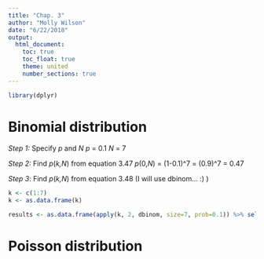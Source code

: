 ```yaml
---
title: "Chap. 3"
author: "Molly Wilson"
date: "6/22/2018"
output:
  html_document:
    toc: true
    toc_float: true
    theme: united
    number_sections: true
---
```


```r
library(dplyr)
```


# Binomial distribution
_Step 1:_ Specify *p* and *N*
*p* = 0.1
*N* = 7

_Step 2:_ Find *p*(*k,N*) from equation 3.47
*p*(0,*N*) = (1-0.1)^7 = (0.9)^7 = 0.47

_Step 3_: Find *p*(*k,N*) from equation 3.48 (I will use dbinom... :) )
```r
k <- c(1:7) 
k <- as.data.frame(k)

results <- as.data.frame(apply(k, 2, dbinom, size=7, prob=0.1)) %>% select(p=k) %>% cbind(k) %>% select(k,p)
```

# Poisson distribution

```r

```

